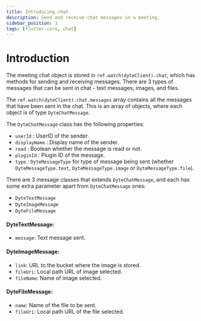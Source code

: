 ```yaml
---
title: Introducing chat
description: Send and receive chat messages in a meeting.
sidebar_position: 1
tags: [flutter-core, chat]
---
```


# Introduction

The meeting chat object is stored in `ref.watch(dyteClient).chat`, which has
methods for sending and receiving messages. There are 3 types of messages that
can be sent in chat - text messages, images, and files.

The `ref.watch(dyteClient).chat.messages` array contains all the messages that
have been sent in the chat. This is an array of objects, where each object is of
type `DyteChatMessage`.

The `DyteChatMessage` class has the following properties:

- `userId` : UserID of the sender.
- `displayName` : Display name of the sender.
- `read` : Boolean whether the message is read or not.
- `pluginId` : Plugin ID of the message.
- `type` : `DyteMessageType` for type of message being sent (whether
  `DyteMessageType.text`, `DyteMessageType.image` or `DyteMessageType.file`).

There are 3 message classes that extends `DyteChatMessage`, and each has some
extra parameter apart from `DyteChatMessage` ones:

- `DyteTextMessage`
- `DyteImageMessage`
- `DyteFileMessage`

#### DyteTextMessage:

- `message`: Text message sent.

#### DyteImageMessage:

- `link`: URL to the bucket where the image is stored.
- `fileUri`: Local path URL of image selected.
- `fileName`: Name of image selected.

#### DyteFileMessage:

- `name`: Name of the file to be sent.
- `fileUri`: Local path URL of the file selected.
